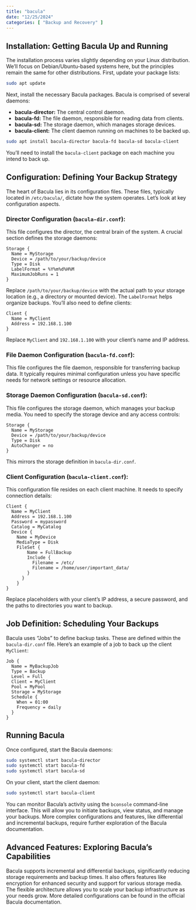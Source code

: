 ```yaml
---
title: "bacula"
date: "12/25/2024"
categories: [ "Backup and Recovery" ]
---
```

## Installation: Getting Bacula Up and Running

The installation process varies slightly depending on your Linux distribution.  We'll focus on Debian/Ubuntu-based systems here, but the principles remain the same for other distributions.  First, update your package lists:

```bash
sudo apt update
```

Next, install the necessary Bacula packages.  Bacula is comprised of several daemons:

* **bacula-director:** The central control daemon.
* **bacula-fd:** The file daemon, responsible for reading data from clients.
* **bacula-sd:** The storage daemon, which manages storage devices.
* **bacula-client:**  The client daemon running on machines to be backed up.

```bash
sudo apt install bacula-director bacula-fd bacula-sd bacula-client
```

You'll need to install the `bacula-client` package on each machine you intend to back up.


## Configuration: Defining Your Backup Strategy

The heart of Bacula lies in its configuration files.  These files, typically located in `/etc/bacula/`, dictate how the system operates.  Let's look at key configuration aspects.

### Director Configuration (`bacula-dir.conf`):

This file configures the director, the central brain of the system.  A crucial section defines the storage daemons:

```
Storage {
  Name = MyStorage
  Device = /path/to/your/backup/device
  Type = Disk
  LabelFormat = %Y%m%d%H%M
  MaximumJobRuns = 1
}
```

Replace `/path/to/your/backup/device` with the actual path to your storage location (e.g., a directory or mounted device).  The `LabelFormat` helps organize backups.  You'll also need to define clients:

```
Client {
  Name = MyClient
  Address = 192.168.1.100
}
```

Replace `MyClient` and `192.168.1.100` with your client's name and IP address.


### File Daemon Configuration (`bacula-fd.conf`):

This file configures the file daemon, responsible for transferring backup data.  It typically requires minimal configuration unless you have specific needs for network settings or resource allocation.

### Storage Daemon Configuration (`bacula-sd.conf`):

This file configures the storage daemon, which manages your backup media.  You need to specify the storage device and any access controls:

```
Storage {
  Name = MyStorage
  Device = /path/to/your/backup/device
  Type = Disk
  AutoChanger = no
}
```

This mirrors the storage definition in `bacula-dir.conf`.


### Client Configuration (`bacula-client.conf`):

This configuration file resides on each client machine.  It needs to specify connection details:


```
Client {
  Name = MyClient
  Address = 192.168.1.100
  Password = mypassword
  Catalog = MyCatalog
  Device {
    Name = MyDevice
    MediaType = Disk
    FileSet {
        Name = FullBackup
        Include {
          Filename = /etc/
          Filename = /home/user/important_data/
        }
      }
    }
}
```

Replace placeholders with your client's IP address, a secure password, and the paths to directories you want to backup.


## Job Definition: Scheduling Your Backups

Bacula uses "Jobs" to define backup tasks. These are defined within the `bacula-dir.conf` file. Here’s an example of a job to back up the client `MyClient`:


```
Job {
  Name = MyBackupJob
  Type = Backup
  Level = Full
  Client = MyClient
  Pool = MyPool
  Storage = MyStorage
  Schedule {
    When = 01:00
    Frequency = daily
  }
}
```


## Running Bacula

Once configured, start the Bacula daemons:

```bash
sudo systemctl start bacula-director
sudo systemctl start bacula-fd
sudo systemctl start bacula-sd
```

On your client, start the client daemon:

```bash
sudo systemctl start bacula-client
```

You can monitor Bacula's activity using the `bconsole` command-line interface.  This will allow you to initiate backups, view status, and manage your backups.  More complex configurations and features, like differential and incremental backups, require further exploration of the Bacula documentation.


##  Advanced Features: Exploring Bacula's Capabilities


Bacula supports incremental and differential backups, significantly reducing storage requirements and backup times. It also offers features like encryption for enhanced security and support for various storage media. The flexible architecture allows you to scale your backup infrastructure as your needs grow. More detailed configurations can be found in the official Bacula documentation.

